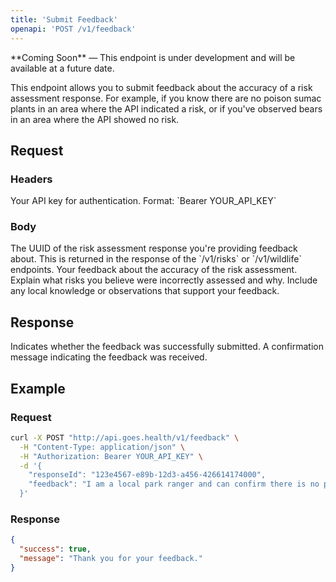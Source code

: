 ```yaml
---
title: 'Submit Feedback'
openapi: 'POST /v1/feedback'
---
```


<Note type="warning">
  **Coming Soon** — This endpoint is under development and will be available at a future date.
</Note>

This endpoint allows you to submit feedback about the accuracy of a risk assessment response. For example, if you know there are no poison sumac plants in an area where the API indicated a risk, or if you've observed bears in an area where the API showed no risk.

## Request

### Headers

<ParamField header="Authorization" type="string" required>
  Your API key for authentication. Format: `Bearer YOUR_API_KEY`
</ParamField>

### Body

<ParamField body="responseId" type="string" required>
  The UUID of the risk assessment response you're providing feedback about. This is returned in the response of the `/v1/risks` or `/v1/wildlife` endpoints.
</ParamField>

<ParamField body="feedback" type="string" required>
  Your feedback about the accuracy of the risk assessment. Explain what risks you believe were incorrectly assessed and why. Include any local knowledge or observations that support your feedback.
</ParamField>

## Response

<ResponseField name="success" type="boolean">
  Indicates whether the feedback was successfully submitted.
</ResponseField>

<ResponseField name="message" type="string">
  A confirmation message indicating the feedback was received.
</ResponseField>

## Example

### Request

```bash
curl -X POST "http://api.goes.health/v1/feedback" \
  -H "Content-Type: application/json" \
  -H "Authorization: Bearer YOUR_API_KEY" \
  -d '{
    "responseId": "123e4567-e89b-12d3-a456-426614174000",
    "feedback": "I am a local park ranger and can confirm there is no poison sumac in this area. The nearest occurrence is over 50 miles away in a different ecosystem."
  }'
```

### Response

```json
{
  "success": true,
  "message": "Thank you for your feedback."
}
``` 